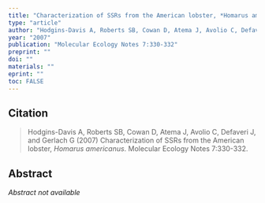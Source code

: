 ```yaml
---
title: "Characterization of SSRs from the American lobster, *Homarus americanus*"
type: "article"
author: "Hodgins-Davis A, Roberts SB, Cowan D, Atema J, Avolio C, Defaveri J, and Gerlach G"
year: "2007"
publication: "Molecular Ecology Notes 7:330-332"
preprint: ""
doi: ""
materials: ""
eprint: ""
toc: FALSE
---
```


## Citation

> Hodgins-Davis A, Roberts SB, Cowan D, Atema J, Avolio C, Defaveri J, and Gerlach G (2007) Characterization of SSRs from the American lobster, *Homarus americanus*. Molecular Ecology Notes 7:330-332.

## Abstract

*Abstract not available*

